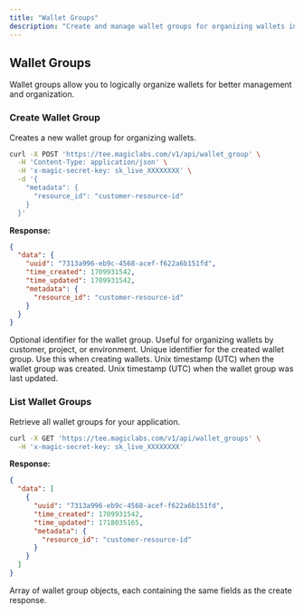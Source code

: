 ```yaml
---
title: "Wallet Groups"
description: "Create and manage wallet groups for organizing wallets in Core API"
---
```


## Wallet Groups

Wallet groups allow you to logically organize wallets for better management and organization.

### Create Wallet Group

Creates a new wallet group for organizing wallets.

```bash cURL icon="square-terminal"
curl -X POST 'https://tee.magiclabs.com/v1/api/wallet_group' \
  -H 'Content-Type: application/json' \
  -H 'x-magic-secret-key: sk_live_XXXXXXXX' \
  -d '{
    "metadata": {
      "resource_id": "customer-resource-id"
    }
  }'
```

**Response:**

```json
{
  "data": {
    "uuid": "7313a996-eb9c-4568-acef-f622a6b151fd",
    "time_created": 1709931542,
    "time_updated": 1709931542,
    "metadata": {
      "resource_id": "customer-resource-id"
    }
  }
}
```

<ParamField body="metadata.resource_id" type="string">
Optional identifier for the wallet group. Useful for organizing wallets by customer, project, or environment.
</ParamField>

<ResponseField name="data.uuid" type="string">
Unique identifier for the created wallet group. Use this when creating wallets.
</ResponseField>

<ResponseField name="data.time_created" type="integer">
Unix timestamp (UTC) when the wallet group was created.
</ResponseField>

<ResponseField name="data.time_updated" type="integer">
Unix timestamp (UTC) when the wallet group was last updated.
</ResponseField>

### List Wallet Groups

Retrieve all wallet groups for your application.

```bash cURL icon="square-terminal"
curl -X GET 'https://tee.magiclabs.com/v1/api/wallet_groups' \
  -H 'x-magic-secret-key: sk_live_XXXXXXXX'
```

**Response:**

```json
{
  "data": [
    {
      "uuid": "7313a996-eb9c-4568-acef-f622a6b151fd",
      "time_created": 1709931542,
      "time_updated": 1718035165,
      "metadata": {
        "resource_id": "customer-resource-id"
      }
    }
  ]
}
```

<ResponseField name="data" type="array">
Array of wallet group objects, each containing the same fields as the create response.
</ResponseField>

